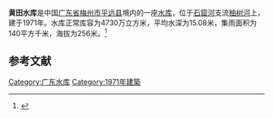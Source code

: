 {{Infobox Reservoir 
|name = 黄田水库
|nickname = 
|image = 
|image_caption = 
|map = 
|map_caption = 
|pushpin_map = 
|pushpin_map_caption = 
|code = BHE12000153
|class = 
|location_of_reservoir = [[广东省|广东省]][[梅州市|梅州市]][[平远县|平远县]]
|location_of_dam = 
|inflow = 
|outflow = 
|catchment_area = 140
|reservoir_area = 
|mean_depth = 15.08
|maximum_depth = 
|flood_level = 
|normal_water_level = 
|dead_water_level = 
|water_quality = 
|island = 
|maximum_storage_capacity = 
|normal_storage_capacity = 4730万
|dead_storage_capacity = 
|type_of_dam = 
|elevation_of_dam = 
|height_of_dam = 
|length_of_dam = 
|width_of_dam = 
|installed_capacity = 
|irrigated_area =
|start = 
|complete = 1971年
|cost = 
|emigrate = 
|latd = 24.705
|latm = 
|lats = 
|latNS = N
|longd = 115.877
|longm = 
|longs = 
|longEW = W
|website = 
|footnotes = 
}}
'''黄田水库'''是中国[[广东省|广东省]][[梅州市|梅州市]][[平远县|平远县]]境内的一座[[水库|水库]]，位于[[石窟河|石窟河]]支流[[柚树河|柚树河]]上，建于1971年。水库正常库容为4730万立方米，平均水深为15.08米，集雨面积为140平方千米，海拔为256米。<ref>{{cite web|url=http://brim.ihb.ac.cn/12/CN/12.asp|title=中国大中型水库基本特征数据库|work=中国生物多样性信息系统内陆水体生物学分部|deadurl=yes|archiveurl=https://web.archive.org/web/20120402061833/http://brim.ihb.ac.cn/12/CN/12.asp|archivedate=2012-04-02|accessdate=2012-03-28}}</ref>
== 参考文献 ==
{{Reflist}}

{{广东小作品}}

[[Category:广东水库|Category:广东水库]]
[[Category:1971年建築|Category:1971年建築]]